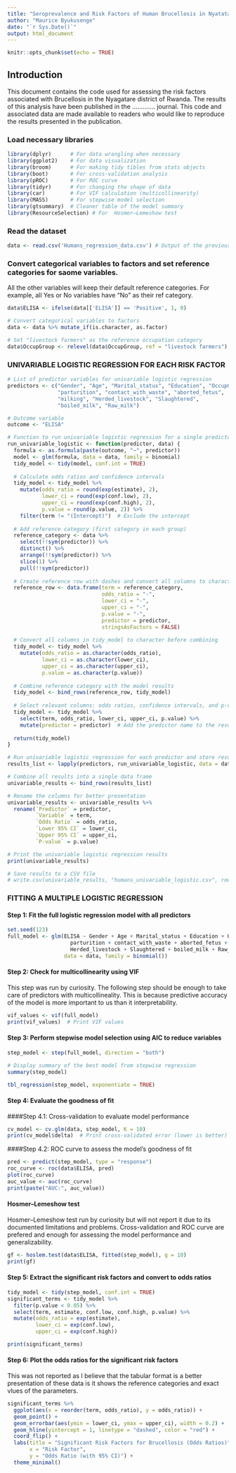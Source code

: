```yaml
---
title: "Seroprevalence and Risk Factors of Human Brucellosis in Nyatatare Disrict of Rwanda"
author: "Maurice Byukusenge"
date: "`r Sys.Date()`"
output: html_document
---
```


```r
knitr::opts_chunk$set(echo = TRUE)
```

## Introduction

This document contains the code used for assessing the risk factors associated with Brucellosis in the Nyagatare district of Rwanda. The results of this analysis have been published in the ............. journal. This code and associated data are made available to readers who would like to reproduce the results presented in the publication. 


### Load necessary libraries

```r
library(dplyr)      # For data wrangling when necessary
library(ggplot2)    # For data visualization
library(broom)      # For making tidy tibles from stats objects
library(boot)       # For cross-validation analysis
library(pROC)       # For ROC curve
library(tidyr)      # For changing the shape of data
library(car)        # For VIF calculation (multicollinearity)
library(MASS)       # For stepwise model selection
library(gtsummary)  # Cleaner table of the model summary
library(ResourceSelection) # For  Hosmer–Lemeshow test
```

### Read the dataset

```r
data <- read.csv('Humans_regression_data.csv') # Output of the previous step
```

### Convert categorical variables to factors and set reference categories for saome variables.

All the other variables will keep their default reference categories. For example, all Yes or No variables have "No" as their ref category.

```r
data$ELISA <- ifelse(data[['ELISA']] == 'Positive', 1, 0)

# Convert categorical variables to factors
data <- data %>% mutate_if(is.character, as.factor)

# Set "livestock farmers" as the reference occupation category
data$OccupGroup <- relevel(data$OccupGroup, ref = "livestock farmers")
```


### UNIVARIABLE LOGISTIC REGRESSION FOR EACH RISK FACTOR

```r
# List of predictor variables for univariable logistic regression
predictors <- c("Gender", "Age", "Marital_status", "Education", "OccupGroup", 
                "parturition", "contact_with_waste", "aborted_fetus", 
                "milking", "Herded_livestock", "Slaughtered", 
                "boiled_milk", "Raw_milk")

# Outcome variable
outcome <- "ELISA"

# Function to run univariable logistic regression for a single predictor and extract OR, CIs, p-value
run_univariable_logistic <- function(predictor, data) {
  formula <- as.formula(paste(outcome, "~", predictor))
  model <- glm(formula, data = data, family = binomial)
  tidy_model <- tidy(model, conf.int = TRUE)
  
  # Calculate odds ratios and confidence intervals
  tidy_model <- tidy_model %>%
    mutate(odds_ratio = round(exp(estimate), 2),
           lower_ci = round(exp(conf.low), 2),
           upper_ci = round(exp(conf.high), 2),
           p.value = round(p.value, 2)) %>%
    filter(term != "(Intercept)")  # Exclude the intercept
  
  # Add reference category (first category in each group)
  reference_category <- data %>%
    select(!!sym(predictor)) %>%
    distinct() %>%
    arrange(!!sym(predictor)) %>%
    slice(1) %>%
    pull(!!sym(predictor))
  
  # Create reference row with dashes and convert all columns to character
  reference_row <- data.frame(term = reference_category, 
                              odds_ratio = "-", 
                              lower_ci = "-", 
                              upper_ci = "-", 
                              p.value = "-", 
                              predictor = predictor,
                              stringsAsFactors = FALSE)
  
  # Convert all columns in tidy_model to character before combining
  tidy_model <- tidy_model %>%
    mutate(odds_ratio = as.character(odds_ratio),
           lower_ci = as.character(lower_ci),
           upper_ci = as.character(upper_ci),
           p.value = as.character(p.value))
  
  # Combine reference category with the model results
  tidy_model <- bind_rows(reference_row, tidy_model)
  
  # Select relevant columns: odds ratios, confidence intervals, and p-values
  tidy_model <- tidy_model %>%
    select(term, odds_ratio, lower_ci, upper_ci, p.value) %>%
    mutate(predictor = predictor)  # Add the predictor name to the result
  
  return(tidy_model)
}
```



```r
# Run univariable logistic regression for each predictor and store results in a list
results_list <- lapply(predictors, run_univariable_logistic, data = data)

# Combine all results into a single data frame
univariable_results <- bind_rows(results_list)

# Rename the columns for better presentation
univariable_results <- univariable_results %>%
  rename(`Predictor` = predictor, 
         `Variable` = term, 
         `Odds Ratio` = odds_ratio, 
         `Lower 95% CI` = lower_ci, 
         `Upper 95% CI` = upper_ci, 
         `P-value` = p.value)

# Print the univariable logistic regression results
print(univariable_results)

# Save results to a CSV file
# write.csv(univariable_results, "humans_univariable_logistic.csv", row.names = FALSE)
```


###  FITTING A MULTIPLE LOGISTIC REGRESSION 

####  Step 1: Fit the full logistic regression model with all predictors

```r

set.seed(123)
full_model <- glm(ELISA ~ Gender + Age + Marital_status + Education + OccupGroup + 
                    parturition + contact_with_waste + aborted_fetus + milking + 
                    Herded_livestock + Slaughtered + boiled_milk + Raw_milk, 
                  data = data, family = binomial())
```

#### Step 2: Check for multicollinearity using VIF
This step was run by curiosity. The following step should be enough to take care of predictors with multicollineality.
This is because predictive accuracy of the model is more important to us than it interpretability.


```r
vif_values <- vif(full_model)
print(vif_values)  # Print VIF values

```


#### Step 3: Perform stepwise model selection using AIC to reduce variables

```r
step_model <- step(full_model, direction = "both")

# Display summary of the best model from stepwise regression
summary(step_model)

tbl_regression(step_model, exponentiate = TRUE)
```


#### Step 4: Evaluate the goodness of fit


####Step 4.1: Cross-validation to evaluate model performance

```r
cv_model <- cv.glm(data, step_model, K = 10)
print(cv_model$delta)  # Print cross-validated error (lower is better)
```

####Step 4.2: ROC curve to assess the model's goodness of fit

```r
pred <- predict(step_model, type = "response")
roc_curve <- roc(data$ELISA, pred)
plot(roc_curve)
auc_value <- auc(roc_curve)
print(paste("AUC:", auc_value))
```

#### Hosmer–Lemeshow test

Hosmer–Lemeshow test run by curiosity but will not report it due to its documented limitations and problems.
Cross-validation and ROC curve are prefered and enough for assessing the model performance and generalizability.

```r
gf <- hoslem.test(data$ELISA, fitted(step_model), g = 10)
print(gf)
```

####  Step 5: Extract the significant risk factors and convert to odds ratios

```r
tidy_model <- tidy(step_model, conf.int = TRUE)
significant_terms <- tidy_model %>%
  filter(p.value < 0.05) %>%
  select(term, estimate, conf.low, conf.high, p.value) %>%
  mutate(odds_ratio = exp(estimate),
         lower_ci = exp(conf.low),
         upper_ci = exp(conf.high))

print(significant_terms)
```

####  Step 6: Plot the odds ratios for the significant risk factors
This was not reported as I believe that the tabular format is a better presentation of these data is it shows the reference categories and exact vlues of the parameters.

```r
significant_terms %>%
  ggplot(aes(x = reorder(term, odds_ratio), y = odds_ratio)) +
  geom_point() +
  geom_errorbar(aes(ymin = lower_ci, ymax = upper_ci), width = 0.2) +
  geom_hline(yintercept = 1, linetype = "dashed", color = "red") +
  coord_flip() +
  labs(title = "Significant Risk Factors for Brucellosis (Odds Ratios)", 
       x = "Risk Factor", 
       y = "Odds Ratio (with 95% CI)") +
  theme_minimal()

```


